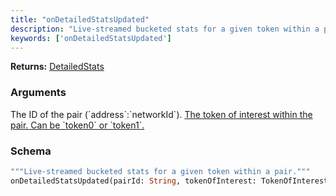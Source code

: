 ```yaml
---
title: "onDetailedStatsUpdated"
description: "Live-streamed bucketed stats for a given token within a pair."
keywords: ['onDetailedStatsUpdated']
---
```


**Returns:** [DetailedStats](/api-reference/types/detailedstats)

### Arguments

<ResponseField name="pairId" type="String">
  The ID of the pair (`address`:`networkId`).
</ResponseField>

<a href="/api-reference/types/tokenofinterest">
  <ResponseField name="tokenOfInterest" type="TokenOfInterest">
    The token of interest within the pair. Can be `token0` or `token1`.
  </ResponseField>
</a>

### Schema


```graphql 
"""Live-streamed bucketed stats for a given token within a pair."""
onDetailedStatsUpdated(pairId: String, tokenOfInterest: TokenOfInterest): DetailedStats
```
